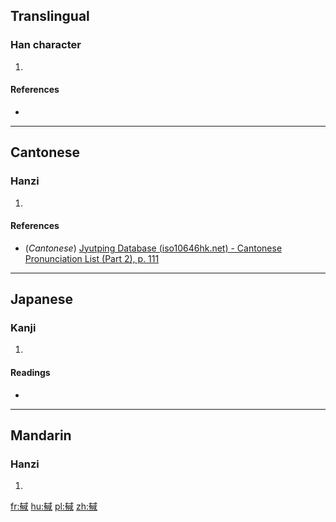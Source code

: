 ==Translingual==

===Han character===
{{Han char|rn=62|rad=戈|as=10|sn=14|four=43250|canj=KBIRM|ids=⿰有或}}

# {{defn|Han|sort=戈10}}

====References====
* {{Han ref|kx=0413.330|dkj=11640|dj=0756.350|hdz=21410.020|uh=622B|ud=25131|bh=E1D8|bd=57816}}

----

==Cantonese==

===Hanzi===
{{yue-hanzi|jyut=[[juk1]]|y=yuk1}}

# {{defn|lang=yue|sort=戈10}}

====References====
* (''Cantonese'') [http://www.iso10646hk.net/jp/document/download.jsp Jyutping Database (iso10646hk.net) - Cantonese Pronunciation List (Part 2), p. 111]

----

==Japanese==

===Kanji===
{{ja-kanji|grade=|rs=戈10}}

# {{defn|lang=ja|sort=戈10}}

====Readings====
* {{ja-readings|on=[[よく]] (yoku), [[いき]] (iki)|kun=[[はやい]] (hayai)}}

----

==Mandarin==

===Hanzi===
{{cmn-hanzi|pin=[[yù]] ([[yu4]])|wg=yü<sup>4</sup>}}

# {{defn|lang=cmn|sort=戈10}}

[[fr:戫]]
[[hu:戫]]
[[pl:戫]]
[[zh:戫]]